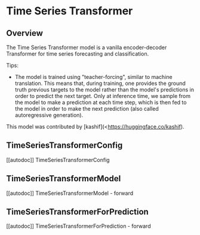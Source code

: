 <!--Copyright 2022 The HuggingFace Team. All rights reserved.

Licensed under the Apache License, Version 2.0 (the "License"); you may not use this file except in compliance with
the License. You may obtain a copy of the License at

http://www.apache.org/licenses/LICENSE-2.0

Unless required by applicable law or agreed to in writing, software distributed under the License is distributed on
an "AS IS" BASIS, WITHOUT WARRANTIES OR CONDITIONS OF ANY KIND, either express or implied. See the License for the
specific language governing permissions and limitations under the License.
-->

# Time Series Transformer

## Overview

The Time Series Transformer model is a vanilla encoder-decoder Transformer for time series forecasting and classification.

Tips:

- The model is trained using "teacher-forcing", similar to machine translation. This means that, during training, one provides the ground truth
previous targets to the model rather than the model's predictions in order to predict the next target. Only at inference time, we sample from the model
to make a prediction at each time step, which is then fed to the model in order to make the next prediction (also called autoregressive generation).

This model was contributed by [kashif](<https://huggingface.co/kashif).


## TimeSeriesTransformerConfig

[[autodoc]] TimeSeriesTransformerConfig


## TimeSeriesTransformerModel

[[autodoc]] TimeSeriesTransformerModel
    - forward


## TimeSeriesTransformerForPrediction

[[autodoc]] TimeSeriesTransformerForPrediction
    - forward